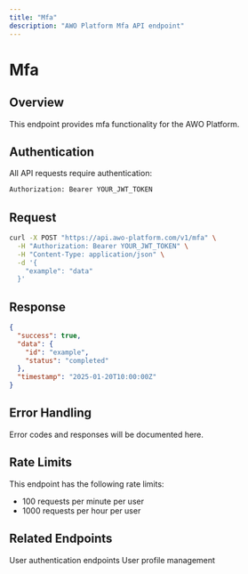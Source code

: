 ```yaml
---
title: "Mfa"
description: "AWO Platform Mfa API endpoint"
---
```


# Mfa

## Overview

<Info>
This endpoint provides mfa functionality for the AWO Platform.
</Info>

## Authentication

All API requests require authentication:

```bash
Authorization: Bearer YOUR_JWT_TOKEN
```

## Request

```bash
curl -X POST "https://api.awo-platform.com/v1/mfa" \
  -H "Authorization: Bearer YOUR_JWT_TOKEN" \
  -H "Content-Type: application/json" \
  -d '{
    "example": "data"
  }'
```

## Response

```json
{
  "success": true,
  "data": {
    "id": "example",
    "status": "completed"
  },
  "timestamp": "2025-01-20T10:00:00Z"
}
```

## Error Handling

<Accordion title="Common Error Responses">
Error codes and responses will be documented here.
</Accordion>

## Rate Limits

This endpoint has the following rate limits:
- 100 requests per minute per user
- 1000 requests per hour per user

## Related Endpoints

<CardGroup cols={2}>
  <Card title="Authentication" href="/api-reference/auth/login">
    User authentication endpoints
  </Card>
  <Card title="User Management" href="/api-reference/users/profile">
    User profile management
  </Card>
</CardGroup>
